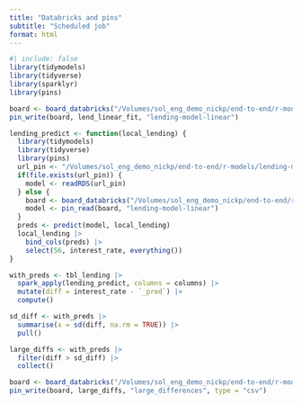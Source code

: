 ```yaml
---
title: "Databricks and pins"
subtitle: "Scheduled job"
format: html
---
```


```r
#| include: false
library(tidymodels)
library(tidyverse)
library(sparklyr)
library(pins)
```

```r
board <- board_databricks("/Volumes/sol_eng_demo_nickp/end-to-end/r-models")
pin_write(board, lend_linear_fit, "lending-model-linear")

lending_predict <- function(local_lending) {
  library(tidymodels)
  library(tidyverse)
  library(pins)
  url_pin <- "/Volumes/sol_eng_demo_nickp/end-to-end/r-models/lending-model-linear/20250421T150450Z-321f3/lending-model-linear.rds"
  if(file.exists(url_pin)) {
    model <- readRDS(url_pin)  
  } else {
    board <- board_databricks("/Volumes/sol_eng_demo_nickp/end-to-end/r-models")
    model <- pin_read(board, "lending-model-linear")
  }
  preds <- predict(model, local_lending)
  local_lending |> 
    bind_cols(preds) |> 
    select(56, interest_rate, everything())
}

with_preds <- tbl_lending |> 
  spark_apply(lending_predict, columns = columns) |> 
  mutate(diff = interest_rate - `_pred`) |> 
  compute()

sd_diff <- with_preds |> 
  summarise(x = sd(diff, na.rm = TRUE)) |> 
  pull()

large_diffs <- with_preds |> 
  filter(diff > sd_diff) |> 
  collect()

board <- board_databricks("/Volumes/sol_eng_demo_nickp/end-to-end/r-models")
pin_write(board, large_diffs, "large_differences", type = "csv")
```

